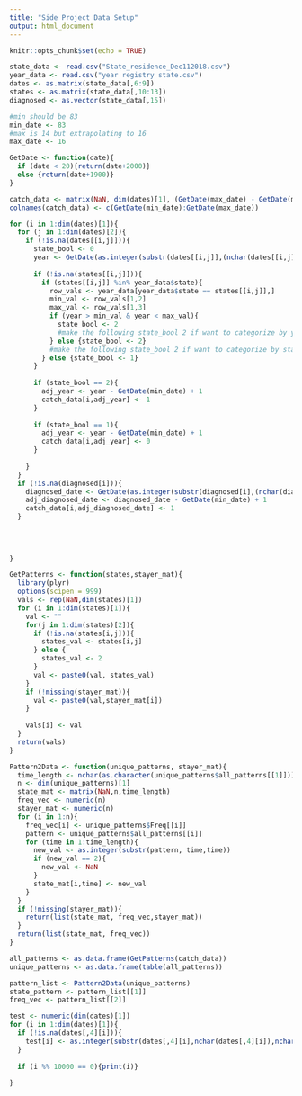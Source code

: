 ```yaml
---
title: "Side Project Data Setup"
output: html_document
---
```


```r
knitr::opts_chunk$set(echo = TRUE)
```

```r
state_data <- read.csv("State_residence_Dec112018.csv")
year_data <- read.csv("year registry state.csv")
dates <- as.matrix(state_data[,6:9])
states <- as.matrix(state_data[,10:13])
diagnosed <- as.vector(state_data[,15])

#min should be 83
min_date <- 83
#max is 14 but extrapolating to 16
max_date <- 16

GetDate <- function(date){
  if (date < 20){return(date+2000)} 
  else {return(date+1900)} 
}

catch_data <- matrix(NaN, dim(dates)[1], (GetDate(max_date) - GetDate(min_date) + 1))
colnames(catch_data) <- c(GetDate(min_date):GetDate(max_date))

for (i in 1:dim(dates)[1]){
  for (j in 1:dim(dates)[2]){
    if (!is.na(dates[[i,j]])){
      state_bool <- 0 
      year <- GetDate(as.integer(substr(dates[[i,j]],(nchar(dates[[i,j]]) - 1),nchar(dates[[i,j]]))))
      
      if (!is.na(states[[i,j]])){
        if (states[[i,j]] %in% year_data$state){
          row_vals <- year_data[year_data$state == states[[i,j]],]
          min_val <- row_vals[1,2]
          max_val <- row_vals[1,3]
          if (year > min_val & year < max_val){
            state_bool <- 2
            #make the following state_bool 2 if want to categorize by year
          } else {state_bool <- 2}
          #make the following state_bool 2 if want to categorize by state
        } else {state_bool <- 1}
      }
      
      if (state_bool == 2){
        adj_year <- year - GetDate(min_date) + 1
        catch_data[i,adj_year] <- 1
      }
      
      if (state_bool == 1){
        adj_year <- year - GetDate(min_date) + 1
        catch_data[i,adj_year] <- 0
      }
      
    }
  }
  if (!is.na(diagnosed[i])){
    diagnosed_date <- GetDate(as.integer(substr(diagnosed[i],(nchar(diagnosed[i]) - 1),nchar(diagnosed[i]))))
    adj_diagnosed_date <- diagnosed_date - GetDate(min_date) + 1
    catch_data[i,adj_diagnosed_date] <- 1
  }
  
  
  
  
}
```

```r
GetPatterns <- function(states,stayer_mat){
  library(plyr)
  options(scipen = 999)
  vals <- rep(NaN,dim(states)[1])
  for (i in 1:dim(states)[1]){
    val <- ""
    for(j in 1:dim(states)[2]){
      if (!is.na(states[i,j])){
        states_val <- states[i,j] 
      } else {
        states_val <- 2 
      }
      val <- paste0(val, states_val)
    }
    if (!missing(stayer_mat)){
      val <- paste0(val,stayer_mat[i])
    }
    
    vals[i] <- val
  }
  return(vals)
}
```

```r
Pattern2Data <- function(unique_patterns, stayer_mat){
  time_length <- nchar(as.character(unique_patterns$all_patterns[[1]]))
  n <- dim(unique_patterns)[1]
  state_mat <- matrix(NaN,n,time_length)
  freq_vec <- numeric(n)
  stayer_mat <- numeric(n)
  for (i in 1:n){
    freq_vec[i] <- unique_patterns$Freq[[i]]
    pattern <- unique_patterns$all_patterns[[i]]
    for (time in 1:time_length){
      new_val <- as.integer(substr(pattern, time,time))
      if (new_val == 2){
        new_val <- NaN
      }
      state_mat[i,time] <- new_val
    }
  }
  if (!missing(stayer_mat)){
    return(list(state_mat, freq_vec,stayer_mat))
  }
  return(list(state_mat, freq_vec))
}

```

```r

all_patterns <- as.data.frame(GetPatterns(catch_data))
unique_patterns <- as.data.frame(table(all_patterns))

pattern_list <- Pattern2Data(unique_patterns)
state_pattern <- pattern_list[[1]]
freq_vec <- pattern_list[[2]]

```

```r
test <- numeric(dim(dates)[1])
for (i in 1:dim(dates)[1]){
  if (!is.na(dates[,4][i])){
    test[i] <- as.integer(substr(dates[,4][i],nchar(dates[,4][i]),nchar(dates[,4][i])))
  }
  
  if (i %% 10000 == 0){print(i)}
  
}
```


